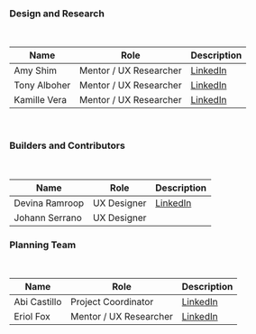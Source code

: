 
### Design and Research

<br />

| Name              | Role                   | Description                                                |
| ------------------| ---------------------- | ---------------------------------------------------------- |
| Amy Shim          | Mentor / UX Researcher | [LinkedIn](https://www.linkedin.com/in/shim-amy/)          |
| Tony Alboher      | Mentor / UX Researcher | [LinkedIn](https://www.linkedin.com/in/fortune-alboher-90a69b175/)          |
| Kamille Vera      | Mentor / UX Researcher | [LinkedIn](https://www.linkedin.com/in/kamillevera/)       |




<br />

### Builders and Contributors

<br />

| Name              | Role                     | Description                                                              |
| ------------------| ------------------------ | ------------------------------------------------------------------------ |
| Devina Ramroop    | UX Designer              | [LinkedIn](https://www.linkedin.com)                                     |
| Johann Serrano    | UX Designer              |                                  |

### Planning Team

<br />

| Name              | Role                     | Description                                                              |
| ------------------| ------------------------ | ------------------------------------------------------------------------ |
| Abi Castillo      | Project Coordinator      | [LinkedIn](https://www.linkedin.com/in/abigail-castillo-7aa5b7255/)      |
| Eriol Fox         | Mentor / UX Researcher | [LinkedIn](https://www.linkedin.com/in/eriolfox/)          |


